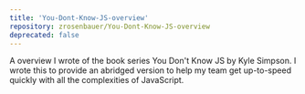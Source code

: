 ```yaml
---
title: 'You-Dont-Know-JS-overview'
repository: zrosenbauer/You-Dont-Know-JS-overview
deprecated: false
---
```


A overview I wrote of the book series You Don't Know JS by Kyle Simpson. I wrote this to provide an 
abridged version to help my team get up-to-speed quickly with all the complexities of JavaScript.